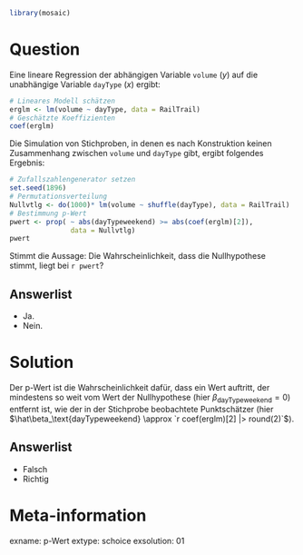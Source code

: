 ```r
library(mosaic)
```

Question
========

Eine lineare Regression der abhängigen Variable `volume` ($y$) auf die unabhängige Variable `dayType` ($x$) ergibt:

```r
# Lineares Modell schätzen
erglm <- lm(volume ~ dayType, data = RailTrail)
# Geschätzte Koeffizienten
coef(erglm)
```

Die Simulation von Stichproben, in denen es nach Konstruktion keinen Zusammenhang zwischen `volume` und `dayType` gibt, ergibt folgendes Ergebnis:

```r
# Zufallszahlengenerator setzen
set.seed(1896)
# Permutationsverteilung
Nullvtlg <- do(1000)* lm(volume ~ shuffle(dayType), data = RailTrail)
# Bestimmung p-Wert
pwert <- prop( ~ abs(dayTypeweekend) >= abs(coef(erglm)[2]), 
               data = Nullvtlg)
pwert
```

Stimmt die Aussage: Die Wahrscheinlichkeit, dass die Nullhypothese stimmt, liegt bei `r pwert`?

Answerlist
----------
* Ja.
* Nein.

Solution
========

Der p-Wert ist die Wahrscheinlichkeit dafür, dass ein Wert auftritt, der mindestens so weit vom Wert der Nullhypothese (hier $\beta_\text{dayTypeweekend} = 0$) entfernt ist, wie der in der Stichprobe beobachtete Punktschätzer (hier $\hat\beta_\text{dayTypeweekend} \approx `r coef(erglm)[2] |> round(2)`$).

Answerlist
----------
* Falsch
* Richtig

Meta-information
================
exname: p-Wert
extype: schoice
exsolution: 01